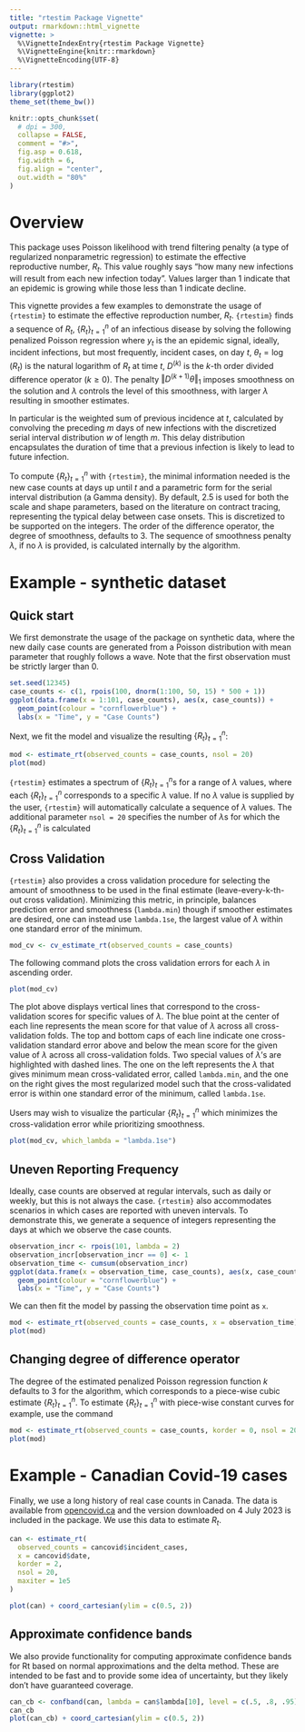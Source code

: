 ```yaml
---
title: "rtestim Package Vignette"
output: rmarkdown::html_vignette
vignette: >
  %\VignetteIndexEntry{rtestim Package Vignette}
  %\VignetteEngine{knitr::rmarkdown}
  %\VignetteEncoding{UTF-8}
---
```


```r
library(rtestim)
library(ggplot2)
theme_set(theme_bw())
```

\DeclareMathOperator{\argmin}{argmin}
\newcommand{\Rtseq}{\{R_t\}_{t=1}^n}

```r
knitr::opts_chunk$set(
  # dpi = 300,
  collapse = FALSE,
  comment = "#>",
  fig.asp = 0.618,
  fig.width = 6,
  fig.align = "center",
  out.width = "80%"
)
```


# Overview

This package uses Poisson likelihood with 
trend filtering penalty (a type of regularized nonparametric regression)
to estimate the effective reproductive number, $R_t$. 
This value roughly says "how many new infections will result from
each new infection today". Values larger than 1 indicate that an 
epidemic is growing while those less than 1 indicate decline.

This vignette provides a few examples to demonstrate the usage of `{rtestim}` to 
estimate the effective reproduction number, $R_t$. `{rtestim}` 
finds a sequence of $R_t$, $\Rtseq$ of an infectious disease by solving 
the following penalized Poisson regression
\begin{equation} \label{eq:objective_fn}
    \hat{\theta} = \argmin_{\theta} \frac{1}{n} \sum_{t=1}^n \left(e^{\theta_{t}}x_t - y_t\theta_{t}\right) + \lambda \Vert D^{(k+1)} \theta \Vert_1
\end{equation}
where $y_t$ is the an epidemic signal, ideally, incident infections, but most
frequently, incident cases, on day $t$, $\theta_{t} = \log(R_t)$ is the 
natural logarithm of $R_t$ at time $t$, $D^{(k)}$ is the $k$-th order 
divided difference operator ($k \geq 0$).
The penalty $\Vert D^{(k+1)} \theta \Vert_1$ imposes smoothness on the solution
and $\lambda$ controls the level of this smoothness, with larger $\lambda$
resulting in smoother estimates.

In particular
\begin{equation}
x_t = \sum_{a = 0}^m y_{t-a} w_a
\end{equation}
is the weighted sum of previous incidence at $t$, calculated by convolving the
preceding $m$ days of new infections with the discretized serial interval distribution $w$ of length $m$. This delay distribution encapsulates the duration
of time that a previous infection is likely to lead to future infection.

To compute $\Rtseq$ with `{rtestim}`, the minimal information needed is the 
new case counts at days up until $t$ and a parametric form for the serial 
interval distribution (a Gamma density). By default, 
$2.5$ is used for both the scale and shape parameters, based on the literature
on contract tracing, representing the typical delay between case onsets.
This is discretized to be supported on the integers. 
The order of the difference operator, the degree of smoothness, defaults
to $3$. 
The sequence of smoothness penalty $\lambda$, if no $\lambda$ is provided, 
is calculated internally by the algorithm.

# Example - synthetic dataset

## Quick start

We first demonstrate the usage of the package on synthetic data, where the
new daily case counts are generated from a Poisson distribution with mean
parameter that roughly follows a wave. Note that the first observation must 
be strictly larger than 0.

```r
set.seed(12345)
case_counts <- c(1, rpois(100, dnorm(1:100, 50, 15) * 500 + 1))
ggplot(data.frame(x = 1:101, case_counts), aes(x, case_counts)) +
  geom_point(colour = "cornflowerblue") +
  labs(x = "Time", y = "Case Counts")
```

Next, we fit the model and visualize the resulting $\Rtseq$:

```r
mod <- estimate_rt(observed_counts = case_counts, nsol = 20)
plot(mod)
```

`{rtestim}` estimates a spectrum of $\Rtseq$s for a range of $\lambda$ values,
where each $\Rtseq$ corresponds to a specific $\lambda$ value. If no $\lambda$ 
value is supplied by the user, `{rtestim}` will automatically calculate a sequence 
of $\lambda$ values. The additional parameter `nsol = 20` specifies the number of 
$\lambda$s for which the $\Rtseq$ is calculated


## Cross Validation

`{rtestim}` also provides a cross validation procedure for selecting the amount of smoothness to be used in the final estimate (leave-every-k-th-out cross validation). Minimizing this metric, in principle, balances prediction error
and smoothness (`lambda.min`) though if smoother estimates are desired, one
can instead use `lambda.1se`, the largest value of $\lambda$ within one standard
error of the minimum.

```r
mod_cv <- cv_estimate_rt(observed_counts = case_counts)
```

The following command plots the cross validation errors for each $\lambda$ in
ascending order.

```r
plot(mod_cv)
```

The plot above displays vertical lines that correspond to the cross-validation scores 
for specific values of $\lambda$. The blue point at the center of each line 
represents the mean score for that value of $\lambda$ across all cross-validation
folds. The top and bottom caps of each line indicate one cross-validation 
standard error above and below the mean score for the given value of $\lambda$ 
across all cross-validation folds. Two special values of $\lambda$'s are 
highlighted with dashed lines. The one on the left represents the $\lambda$ that
gives minimum mean cross-validated error, called `lambda.min`, and the one on the
right gives the most regularized model such that the cross-validated error is 
within one standard error of the minimum, called `lambda.1se`.

Users may wish to visualize the particular $\Rtseq$ which minimizes the 
cross-validation error while prioritizing smoothness.

```r
plot(mod_cv, which_lambda = "lambda.1se")
```


## Uneven Reporting Frequency

Ideally, case counts are observed at regular intervals, such as daily or 
weekly, but this is not always the case. 
`{rtestim}` also accommodates scenarios in which cases are reported 
with uneven intervals. To demonstrate this, we generate a sequence of integers
representing the days at which we observe the case counts.

```r
observation_incr <- rpois(101, lambda = 2)
observation_incr[observation_incr == 0] <- 1
observation_time <- cumsum(observation_incr)
ggplot(data.frame(x = observation_time, case_counts), aes(x, case_counts)) +
  geom_point(colour = "cornflowerblue") +
  labs(x = "Time", y = "Case Counts")
```

We can then fit the model by passing the observation time point as `x`.

```r
mod <- estimate_rt(observed_counts = case_counts, x = observation_time)
plot(mod)
```


## Changing degree of difference operator

The degree of the estimated penalized Poisson regression function
$k$ defaults to 3 for the algorithm, which
corresponds to a piece-wise cubic estimate $\Rtseq$. To estimate
$\Rtseq$ with piece-wise constant curves for example, use the command

```r
mod <- estimate_rt(observed_counts = case_counts, korder = 0, nsol = 20)
plot(mod)
```



# Example - Canadian Covid-19 cases

Finally, we use a long history of real case counts in Canada. The data is
available from [opencovid.ca](https://opencovid.ca) and the version downloaded
on 4 July 2023 is included in the package. We use this data to estimate $R_t$.

```r
can <- estimate_rt(
  observed_counts = cancovid$incident_cases,
  x = cancovid$date,
  korder = 2,
  nsol = 20,
  maxiter = 1e5
)

plot(can) + coord_cartesian(ylim = c(0.5, 2))
```

## Approximate confidence bands

We also provide functionality for computing approximate confidence bands for
Rt based on normal approximations and the delta method. These are intended to 
be fast and to provide some idea of uncertainty, but they likely don't have 
guaranteed coverage.

```r
can_cb <- confband(can, lambda = can$lambda[10], level = c(.5, .8, .95))
can_cb
plot(can_cb) + coord_cartesian(ylim = c(0.5, 2))
```
